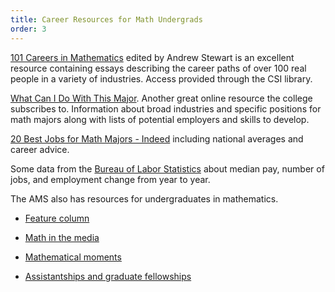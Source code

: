 ```yaml
---
title: Career Resources for Math Undergrads
order: 3
---
```


[101 Careers in Mathematics](https://cuny-si.primo.exlibrisgroup.com/permalink/01CUNY_SI/3qapng/alma9994339526206125)
edited by Andrew Stewart is an excellent resource containing essays describing
the career paths of over 100 real people in a variety of industries. Access
provided through the CSI library.

[What Can I Do With This Major](https://whatcanidowiththismajor.com/major/).
Another great online resource the college subscribes to. Information about
broad industries and specific positions for math majors along with lists of
potential employers and skills to develop.

[20 Best Jobs for Math Majors - Indeed](https://www.indeed.com/career-advice/finding-a-job/jobs-for-math-majors) including national averages and career advice.

Some data from the [Bureau of Labor Statistics](https://www.bls.gov/ooh/math/home.htm) about median pay, number of jobs, and employment change from year to year.

The AMS also has resources for undergraduates in mathematics.

* [Feature column](http://www.ams.org/featurecolumn)

* [Math in the media](http://www.ams.org/mathmedia)

* [Mathematical moments](http://www.ams.org/mathmoments)

* [Assistantships and graduate fellowships](http://www.ams.org/employment/asst.pdf)
